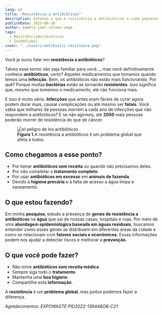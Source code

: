 ```yaml
---
lang: pt
title: "Resistência a antibióticos"
description: Entenda o que é resistência a antibióticos e como pequenas ações podem ajudar a combater esse problema global.
publishDate: 2025-06-30
author: pamela-jael-colman-vega
tags:
  - ResistênciaAntibióticos
  - SaúdeGlobal
cover: "../covers/antibiotic-resistance.png"
---
```



Você já ouviu falar em **resistência a antibióticos**?

Talvez esse termo não seja familiar para você..., mas você definitivamente conhece **antibióticos**, certo? Aqueles medicamentos que tomamos quando temos uma **infecção**. Bem, os antibióticos não estão mais funcionando. Por quê? Porque muitas **bactérias** estão se tornando **resistentes**. Isso significa que, mesmo que tomemos o medicamento, ele não funciona mais.

E isso é muito sério. **Infecções** que antes eram fáceis de curar agora podem durar mais, causar complicações ou até mesmo ser **fatais**. Você sabia que milhares de pessoas morrem a cada ano de infecções que não respondem a antibióticos? E se não agirmos, até **2050** mais pessoas poderão morrer de resistência do que de câncer.

<figure>
  <Image src={figure_1} alt="el peligro de los antibióticos" />
  <figcaption>
    <strong>Figura 1.</strong>A resistência a antibióticos é um problema global
    que afeta a todos.
  </figcaption>
</figure>

## Como chegamos a esse ponto?

- Por tomar **antibióticos sem receita** ou quando não precisamos deles.
- Por não completar o **tratamento completo**.
- Por usar **antibióticos em excesso** em **animais de fazenda**.
- Devido à **higiene precária** e à falta de acesso a água limpa e saneamento.

## O que estou fazendo?

Em minha **pesquisa**, estudo a presença de **genes de resistência a antibióticos** na **água** que sai de nossas casas, hospitais e ruas. Por meio de uma **abordagem epidemiológica baseada em águas residuais**, buscamos entender como esses genes se distribuem em diferentes áreas da cidade e como se relacionam com **fatores sociais e econômicos**. Essas informações podem nos ajudar a detectar riscos e melhorar a **prevenção**.

## O que você pode fazer?

- Não tome **antibióticos sem receita médica**.
- Sempre siga todo o **tratamento**.
- Mantenha uma **boa higiene**.
- Compartilhe esta **informação**.

A **resistência** é um **problema global**, mas juntos podemos fazer a diferença.

_Agradecimentos: EXPOWASTE PID2022-139446OB-C21_
